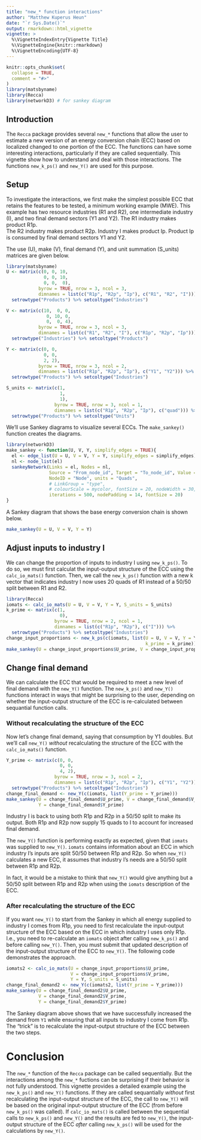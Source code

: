 ```yaml
---
title: "new_* function interactions"
author: "Matthew Kuperus Heun"
date: "`r Sys.Date()`"
output: rmarkdown::html_vignette
vignette: >
  %\VignetteIndexEntry{Vignette Title}
  %\VignetteEngine{knitr::rmarkdown}
  %\VignetteEncoding{UTF-8}
---
```


```r
knitr::opts_chunk$set(
  collapse = TRUE,
  comment = "#>"
)
library(matsbyname)
library(Recca)
library(networkD3) # for sankey diagram
```

## Introduction

The `Recca` package provides several `new_*` functions that allow the user to estimate a new version
of an energy conversion chain (ECC)
based on localized changed to one portion of the ECC.
The functions can have some interesting interactions, 
particularly if they are called sequentially.
This vignette show how to understand and deal with those interactions.
The functions `new_k_ps()` and `new_Y()` are used for this purpose.


## Setup

To investigate the interactions, 
we first make the simplest possible ECC that retains the features to be tested,
a minimum working example (MWE).
This example has two resource industries (R1 and R2),
one intermediate industry (I), and
two final demand sectors (Y1 and Y2).
The R1 industry makes product R1p.  
The R2 industry makes product R2p. 
Industry I makes product Ip.
Product Ip is consumed by final demand sectors Y1 and Y2.

The use (U), make (V), final demand (Y), and unit summation (S_units) matrices are given below.

```r
library(matsbyname)
U <- matrix(c(0, 0, 10,
              0, 0, 10,
              0, 0,  0),
            byrow = TRUE, nrow = 3, ncol = 3,
            dimnames = list(c("R1p", "R2p", "Ip"), c("R1", "R2", "I"))) %>% 
  setrowtype("Products") %>% setcoltype("Industries")

V <- matrix(c(10,  0, 0,
               0, 10, 0, 
               0,  0, 4), 
            byrow = TRUE, nrow = 3, ncol = 3, 
            dimnames = list(c("R1", "R2", "I"), c("R1p", "R2p", "Ip"))) %>% 
  setrowtype("Industries") %>% setcoltype("Products")

Y <- matrix(c(0, 0,
              0, 0, 
              2, 2),
            byrow = TRUE, nrow = 3, ncol = 2,
            dimnames = list(c("R1p", "R2p", "Ip"), c("Y1", "Y2"))) %>% 
  setrowtype("Products") %>% setcoltype("Industries")

S_units <- matrix(c(1, 
                    1, 
                    1), 
                  byrow = TRUE, nrow = 3, ncol = 1,
                  dimnames = list(c("R1p", "R2p", "Ip"), c("quad"))) %>% 
  setrowtype("Products") %>% setcoltype("Units")
```

We'll use Sankey diagrams to visualize several ECCs. 
The `make_sankey()` function creates the diagrams.

```r
library(networkD3)
make_sankey <- function(U, V, Y, simplify_edges = TRUE){
  el <- edge_list(U = U, V = V, Y = Y, simplify_edges = simplify_edges)[["Edge list"]]
  nl <- node_list(el)
  sankeyNetwork(Links = el, Nodes = nl, 
                Source = "From_node_id", Target = "To_node_id", Value = "Value", 
                NodeID = "Node", units = "Quads", 
                # LinkGroup = "type", 
                # colourScale = mycolor, fontSize = 20, nodeWidth = 30, 
                iterations = 500, nodePadding = 14, fontSize = 20)
}
```

A Sankey diagram that shows the base energy conversion chain is shown below.

```r
make_sankey(U = U, V = V, Y = Y)
```


## Adjust inputs to industry I

We can change the proportion of inputs to industry I using `new_k_ps()`.
To do so, we must first calculat the input-output structure of the ECC 
using the `calc_io_mats()` function.
Then, we call the `new_k_ps()` function with a new k vector
that indicates industry I now uses 20 quads of R1 instead of a 50/50 split between R1 and R2.

```r
library(Recca)
iomats <- calc_io_mats(U = U, V = V, Y = Y, S_units = S_units)
k_prime <- matrix(c(1,
                    0), 
                  byrow = TRUE, nrow = 2, ncol = 1,
                  dimnames = list(c("R1p", "R2p"), c("I"))) %>% 
  setrowtype("Products") %>% setcoltype("Industries")
change_input_proportions <- new_k_ps(c(iomats, list(U = U, V = V, Y = Y, S_units = S_units, 
                                                    k_prime = k_prime)))
make_sankey(U = change_input_proportions$U_prime, V = change_input_proportions$V_prime, Y = Y)
```


## Change final demand

We can calculate the ECC that would be required to meet a new level of final demand
with the `new_Y()` function. 
The `new_k_ps()` and `new_Y()` functions interact in ways that might be surprising to the user, 
depending on whether the input-output structure of the ECC is re-calculated 
between sequantial function calls. 


### Without recalculating the structure of the ECC

Now let's change final demand, saying that consumption by Y1 doubles.
But we'll call `new_Y()` *without* recalculating the structure of the ECC with the `calc_io_mats()` function.

```r
Y_prime <- matrix(c(0, 0,
                    0, 0, 
                    4, 2),
                  byrow = TRUE, nrow = 3, ncol = 2,
                  dimnames = list(c("R1p", "R2p", "Ip"), c("Y1", "Y2"))) %>% 
  setrowtype("Products") %>% setcoltype("Industries")
change_final_demand <- new_Y(c(iomats, list(Y_prime = Y_prime)))
make_sankey(U = change_final_demand$U_prime, V = change_final_demand$V_prime, 
            Y = change_final_demand$Y_prime)
```

Industry I is back to using both R1p and R2p in a 50/50 split to make its output.
Both R1p and R2p now supply 15 quads to I to account for increased final demand.

The `new_Y()` function is performing exactly as expected, 
given that `iomats` was supplied to `new_Y()`.
`iomats` contains information about an ECC in which industry I's inputs are split 50/50 between R1p and R2p.
So when `new_Y()` calculates a new ECC, 
it assumes that industry I's needs are a 50/50 split between R1p and R2p.

In fact, it would be a mistake to think that `new_Y()` would give anything but a 50/50 split between R1p and R2p
when using the `iomats` description of the ECC.


### After recalculating the structure of the ECC

If you want `new_Y()` to start from the Sankey in which all energy supplied to industry I
comes from R1p, you need to first recalculate the input-output structure of the ECC
based on the ECC in which industry I uses only R1p.
I.e., you need to re-calculate an `iomats` object after calling `new_k_ps()`
and before calling `new_Y()`.
Then, you must submit that updated description of the input-output structure of the ECC to `new_Y()`.
The following code demonstrates the approach.

```r
iomats2 <- calc_io_mats(U = change_input_proportions$U_prime, 
                        V = change_input_proportions$V_prime, 
                        Y = Y, S_units = S_units)
change_final_demand2 <- new_Y(c(iomats2, list(Y_prime = Y_prime)))
make_sankey(U = change_final_demand2$U_prime, 
            V = change_final_demand2$V_prime, 
            Y = change_final_demand2$Y_prime)
```

The Sankey diagram above shows that we have successfully increased the demand from `Y1` while 
ensuring that all inputs to industry I come from R1p.
The "trick" is to recalculate the input-output structure of the ECC between the two steps.


# Conclusion

The `new_*` function of the `Recca` package can be called sequentially.
But the interactions among the `new_*` fuctions can be surprising
if their behavior is not fully understood. 
This vignette provides a detailed example using the
`new_k_ps()` and `new_Y()` functions.
If they are called sequantially *without* first recalculating the input-output structure of the ECC,
the call to `new_Y()` will be based on the original input-output structure of the ECC
(from before `new_k_ps()` was called).
If `calc_io_mats()` is called between the sequential calls to `new_k_ps()` and `new_Y()`
and the results are fed to `new_Y()`, 
the input-output structure of the ECC *after* calling `new_k_ps()` will be used for 
the calculations by `new_Y()`.
